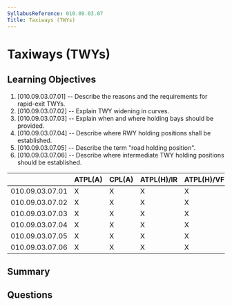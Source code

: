 ```yaml
---
SyllabusReference: 010.09.03.07
Title: Taxiways (TWYs)
---
```


# Taxiways (TWYs)

## Learning Objectives

1. [010.09.03.07.01] -- Describe the reasons and the requirements for rapid-exit
   TWYs.
2. [010.09.03.07.02] -- Explain TWY widening in curves.
3. [010.09.03.07.03] -- Explain when and where holding bays should be provided.
4. [010.09.03.07.04] -- Describe where RWY holding positions shall be
   established.
5. [010.09.03.07.05] -- Describe the term "road holding position".
6. [010.09.03.07.06] -- Describe where intermediate TWY holding positions should
   be established.

|                 | ATPL(A) | CPL(A) | ATPL(H)/IR | ATPL(H)/VFR | CPL(H) | IR  | CBIR(A) |
| --------------- | ------- | ------ | ---------- | ----------- | ------ | --- | ------- |
| 010.09.03.07.01 | X       | X      | X          | X           | X      | X   |         |
| 010.09.03.07.02 | X       | X      | X          | X           | X      | X   |         |
| 010.09.03.07.03 | X       | X      | X          | X           | X      | X   |         |
| 010.09.03.07.04 | X       | X      | X          | X           | X      | X   | X       |
| 010.09.03.07.05 | X       | X      | X          | X           | X      | X   |         |
| 010.09.03.07.06 | X       | X      | X          | X           | X      | X   |         |

## Summary

## Questions
